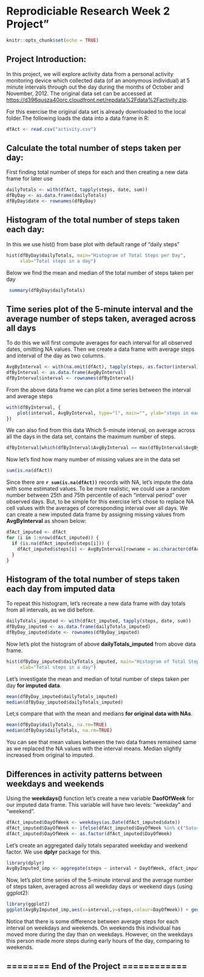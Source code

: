 # Reprodiciable Research Week 2 Project"

```r
knitr::opts_chunk$set(echo = TRUE)
```

## Project Introduction:

In this project, we will explore activity data from a personal activity monitoring device which collected data (of an anonymous individual) at 5 minute intervals through out the day during the months of October and November, 2012. The original data set can be accessed at  <https://d396qusza40orc.cloudfront.net/repdata%2Fdata%2Factivity.zip>.

For this exercise the original data set is already downloaded to the local folder.The following loads the data into a data frame in R:

```r
dfAct <- read.csv("activity.csv")
```

## Calculate the total number of steps taken per day:
First finding total number of steps for each and then creating a new data frame for later use

```r
dailyTotals <- with(dfAct, tapply(steps, date, sum))
dfByDay <- as.data.frame(dailyTotals)
dfByDay$date <- rownames(dfByDay)
```

## Histogram of the total number of steps taken each day:
In this we use hist() from base plot with default range of "daily steps"

```r
hist(dfByDay$dailyTotals, main="Histogram of Total Steps per Day", 
     xlab="Total steps in a day")
```

Below we find the mean and median of the total number of steps taken per day
```r
 summary(dfByDay$dailyTotals)
```

## Time series plot of the 5-minute interval and the average number of steps taken, averaged across all days
To do this we will first compute averages for each interval for all observed dates, omitting NA values. Then we create a data frame with average steps and interval of the day as two columns.

```r
AvgByInterval <- with(na.omit(dfAct), tapply(steps, as.factor(interval), mean))
dfByInterval <- as.data.frame(AvgByInterval)
dfByInterval$interval <- rownames(dfByInterval)
```

From the above data frame we can plot a time series between the interval and average steps

``` r
with(dfByInterval, {
	plot(interval, AvgByInterval, type="l", main="", ylab="steps in each interval", xlab = "")
})
```

We can also find from this data Which 5-minute interval, on average across all the days in the data set, contains the maximum number of steps.

``` r
dfByInterval[which(dfByInterval$AvgByInterval == max(dfByInterval$AvgByInterval)), ]
```

Now let's find how many number of missing values are in the data set

``` r
sum(is.na(dfAct))
```

Since there are **`r sum(is.na(dfAct))`** records with NA, let's impute the data with some estimated values. To be more realistic, we could use a random number between 25th and 75th percentile of each "interval period" over observed days. But, to be simple for this exercise let's chose to replace NA cell values with the averages of corresponding interval over all days. We can create a new imputed data frame by assigning missing values from  **AvgByInterval** as shown below:

``` r
dfAct_imputed <- dfAct
for (i in 1:nrow(dfAct_imputed)) {
  if (is.na(dfAct_imputed$steps[i])) {
	dfAct_imputed$steps[i] <- AvgByInterval[rowname = as.character(dfAct_imputed$interval[i])]
  }
}
```

## Histogram of the total number of steps taken each day **from imputed data**
To repeat this histogram, let's recreate a new data frame with day totals from all intervals, as we did before.

``` r
dailyTotals_imputed <- with(dfAct_imputed, tapply(steps, date, sum))
dfByDay_imputed <- as.data.frame(dailyTotals_imputed)
dfByDay_imputed$date <- rownames(dfByDay_imputed)
```

Now let's plot the histogram of above **dailyTotals_imputed** from above data frame.

``` r
hist(dfByDay_imputed$dailyTotals_imputed, main="Histogram of Total Steps per Day", 
     xlab="Total steps in a day")
```

Let's investigate the mean and median of total number of steps taken per day **for imputed data**.

```r
mean(dfByDay_imputed$dailyTotals_imputed)
median(dfByDay_imputed$dailyTotals_imputed)
```

Let;s compare that with the mean and medians **for original data with NAs**. 

```r
mean(dfByDay$dailyTotals, na.rm=TRUE)
median(dfByDay$dailyTotals, na.rm=TRUE)
```

You can see that mean values between the two data frames remained same as we replaced the NA values with the interval means. Median slightly increased from original to imputed. 


## Differences in activity patterns between weekdays and weekends

Using the **weekdays()** function let's create a new variable **DaofOfWeek** for our imputed data frame. This variable will have two levels: "weekday" and "weekend".

```r
dfAct_imputed$DayOfWeek <- weekdays(as.Date(dfAct_imputed$date))
dfAct_imputed$DayOfWeek <- ifelse(dfAct_imputed$DayOfWeek %in% c("Saturday", "Sunday"), "weekend", "weekday")
dfAct_imputed$DayOfWeek <- as.factor(dfAct_imputed$DayOfWeek)
```

Let's create an aggregated daily totals separated weekday and weekend factor. We use **dplyr** package for this.

```r
library(dplyr)
AvgByImputed_imp <- aggregate(steps ~ interval + DayOfWeek, dfAct_imputed, mean)
```

Now, let's plot time series of the 5-minute interval and the average number of steps taken, averaged across all weekday days or weekend days (using ggplot2):

```r
library(ggplot2)
ggplot(AvgByImputed_imp,aes(x=interval,y=steps,colour=DayOfWeek)) + geom_line() + facet_wrap( ~ DayOfWeek, nrow = 2)
```

Notice that there is some difference between average steps for each interval on weekdays and weekends. On weekends this individual has moved more during the day than on weekdays. However, on the weekdays this person made more steps during early hours of the day, comparing to weekends.

## ======== End of the Project ============  
